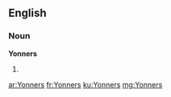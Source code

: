 ==English==

===Noun===
'''Yonners'''

# {{plural of|[[Yonner]]}}

[[ar:Yonners]]
[[fr:Yonners]]
[[ku:Yonners]]
[[mg:Yonners]]